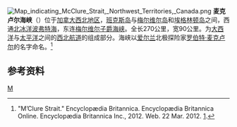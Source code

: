 {{Coord|74.01390|119.12774|display=title}}
[[Image:Map_indicating_McClure_Strait,_Northwest_Territories,_Canada.png|right]]
'''麦克卢尔海峡'''（{{lang-en|M'Clure Strait}}）位于[[加拿大|加拿大]][[西北地区_(加拿大)|西北地区]]，[[班克斯岛|班克斯岛]]与[[梅尔维尔岛_(加拿大)|梅尔维尔岛]]和[[埃格林顿岛|埃格林顿岛]]之间，西通[[北冰洋|北冰洋]][[波弗特海|波弗特海]]，东连[[梅尔维尔子爵海峡|梅尔维尔子爵海峡]]。全长270公里，宽90公里。为[[大西洋|大西洋]]与[[太平洋|太平洋]]之间的[[西北航道|西北航道]]的组成部分。海峡以[[爱尔兰|爱尔兰]]北极探险家[[罗伯特·麦克卢尔|罗伯特·麦克卢尔]]的名字命名。<ref>"M’Clure Strait." Encyclopædia Britannica. Encyclopædia Britannica Online. Encyclopædia Britannica Inc., 2012. Web. 22 Mar. 2012. [http://www.britannica.com/EBchecked/topic/353983/MClure-Strait]. </ref>

==参考资料==
{{reflist}}
[[Category:加拿大海峡|M]]